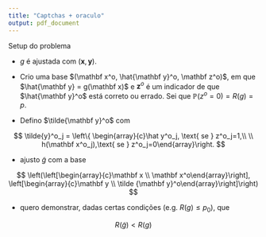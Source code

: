 ```yaml
---
title: "Captchas + oraculo"
output: pdf_document
---
```


Setup do problema

- $g$ é ajustada com $(\mathbf x, \mathbf y)$.

- Crio uma base $(\mathbf x^o, \hat{\mathbf y}^o, \mathbf z^o)$, em que $\hat{\mathbf y} = g(\mathbf x)$ e $\mathbf z^o$ é um indicador de que $\hat{\mathbf y}^o$ está correto ou errado. Sei que $\mathbb P(z^o=0) = R(g) = p$.

- Defino $\tilde{\mathbf y}^o$ com

$$
\tilde{y}^o_j = \left\{ \begin{array}{c}\hat y^o_j, \text{ se } z^o_j=1,\\ \\ h(\mathbf x^o_j),\text{ se } z^o_j=0\end{array}\right.
$$

- ajusto $\tilde{g}$ com a base

$$
\left(\left[\begin{array}{c}\mathbf x \\ \mathbf x^o\end{array}\right], \left[\begin{array}{c}\mathbf y \\  \tilde {\mathbf y}^o\end{array}\right]\right)
$$

- quero demonstrar, dadas certas condições (e.g. $R(g) \leq p_0$), que 

$$
R(\tilde g) < R(g)
$$
